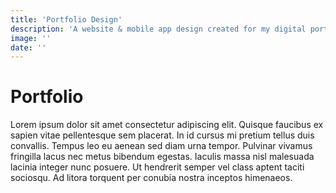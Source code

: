 ```yaml
---
title: 'Portfolio Design'
description: 'A website & mobile app design created for my digital portfolio.'
image: ''
date: '' 
---
```


# Portfolio

Lorem ipsum dolor sit amet consectetur adipiscing elit. 
Quisque faucibus ex sapien vitae pellentesque sem placerat. In id cursus mi pretium tellus duis convallis. 
Tempus leo eu aenean sed diam urna tempor. Pulvinar vivamus fringilla lacus nec metus bibendum egestas. 
Iaculis massa nisl malesuada lacinia integer nunc posuere. Ut hendrerit semper vel class aptent taciti sociosqu. 
Ad litora torquent per conubia nostra inceptos himenaeos.